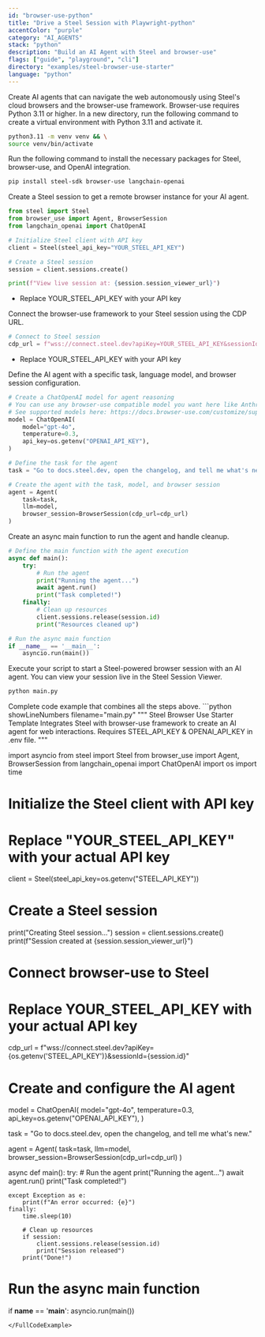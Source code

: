 ```yaml
---
id: "browser-use-python"
title: "Drive a Steel Session with Playwright-python"
accentColor: "purple"
category: "AI_AGENTS"
stack: "python"
description: "Build an AI Agent with Steel and browser-use"
flags: ["guide", "playground", "cli"]
directory: "examples/steel-browser-use-starter"
language: "python"
---
```


<Intro skipLink="#full-code-example">
  Create AI agents that can navigate the web autonomously using Steel's cloud browsers and the browser-use framework.
</Intro>

<Step number={1} title="Optional: Prepare your environment">
  Browser-use requires Python 3.11 or higher. In a new directory, run the following command to create a virtual environment with Python 3.11 and activate it.

  ```bash
  python3.11 -m venv venv && \
  source venv/bin/activate
  ```
</Step>

<Step number={2} title="Install Required Packages">
  Run the following command to install the necessary packages for Steel, browser-use, and OpenAI integration.

  ```bash
  pip install steel-sdk browser-use langchain-openai
  ```
</Step>

<Step number={3} title="Start a Steel Session">
  Create a Steel session to get a remote browser instance for your AI agent.

  ```python showLineNumbers filename="main.py" /YOUR_STEEL_API_KEY/#1
  from steel import Steel
  from browser_use import Agent, BrowserSession
  from langchain_openai import ChatOpenAI

  # Initialize Steel client with API key
  client = Steel(steel_api_key="YOUR_STEEL_API_KEY")

  # Create a Steel session
  session = client.sessions.create()

  print(f"View live session at: {session.session_viewer_url}")
  ```
  - Replace <HighlightRef id={1}>YOUR_STEEL_API_KEY</HighlightRef> with your API key
</Step>

<Step number={4} title="Define Your Browser and Browser Context">
  Connect the browser-use framework to your Steel session using the CDP URL.

  ```python showLineNumbers{13} filename="main.py" /YOUR_STEEL_API_KEY/#1
  # Connect to Steel session
  cdp_url = f"wss://connect.steel.dev?apiKey=YOUR_STEEL_API_KEY&sessionId={session.id}"
  ```
  - Replace <HighlightRef id={1}>YOUR_STEEL_API_KEY</HighlightRef> with your API key
</Step>

<Step number={5} title="Configure Your AI Agent">
  Define the AI agent with a specific task, language model, and browser session configuration.

  ```python showLineNumbers{16} filename="main.py"
  # Create a ChatOpenAI model for agent reasoning
  # You can use any browser-use compatible model you want here like Anthropic, Deepseek, Gemini, etc.
  # See supported models here: https://docs.browser-use.com/customize/supported-models
  model = ChatOpenAI(
      model="gpt-4o",
      temperature=0.3,
      api_key=os.getenv("OPENAI_API_KEY"),
  )

  # Define the task for the agent
  task = "Go to docs.steel.dev, open the changelog, and tell me what's new."

  # Create the agent with the task, model, and browser session
  agent = Agent(
      task=task,
      llm=model,
      browser_session=BrowserSession(cdp_url=cdp_url)
  )
  ```
</Step>

<Step number={6} title="Run the Agent">
  Create an async main function to run the agent and handle cleanup.

  ```python showLineNumbers{35} filename="main.py"
  # Define the main function with the agent execution
  async def main():
      try:
          # Run the agent
          print("Running the agent...")
          await agent.run()
          print("Task completed!")
      finally:
          # Clean up resources
          client.sessions.release(session.id)
          print("Resources cleaned up")

  # Run the async main function
  if __name__ == '__main__':
      asyncio.run(main())
  ```
</Step>

<Step number={7} title="Run Your Script">
  Execute your script to start a Steel-powered browser session with an AI agent. You can view your session live in the Steel Session Viewer.

  ```bash
  python main.py
  ```
</Step>

<FullCodeExample id="full-code-example" title="Full Example">
  Complete code example that combines all the steps above.
  ```python showLineNumbers filename="main.py"
  """
  Steel Browser Use Starter Template
  Integrates Steel with browser-use framework to create an AI agent for web interactions.
  Requires STEEL_API_KEY & OPENAI_API_KEY in .env file.
  """

  import asyncio
  from steel import Steel
  from browser_use import Agent, BrowserSession
  from langchain_openai import ChatOpenAI
  import os
  import time

  # Initialize the Steel client with API key
  # Replace "YOUR_STEEL_API_KEY" with your actual API key
  client = Steel(steel_api_key=os.getenv("STEEL_API_KEY"))

  # Create a Steel session
  print("Creating Steel session...")
  session = client.sessions.create()
  print(f"Session created at {session.session_viewer_url}")

  # Connect browser-use to Steel
  # Replace YOUR_STEEL_API_KEY with your actual API key
  cdp_url = f"wss://connect.steel.dev?apiKey={os.getenv('STEEL_API_KEY')}&sessionId={session.id}"

  # Create and configure the AI agent
  model = ChatOpenAI(
      model="gpt-4o",
      temperature=0.3,
      api_key=os.getenv("OPENAI_API_KEY"),
  )

  task = "Go to docs.steel.dev, open the changelog, and tell me what's new."

  agent = Agent(
      task=task,
      llm=model,
      browser_session=BrowserSession(cdp_url=cdp_url)
  )

  async def main():
    try:
        # Run the agent
        print("Running the agent...")
        await agent.run()
        print("Task completed!")
        
    except Exception as e:
        print(f"An error occurred: {e}")
    finally:
        time.sleep(10)
        
        # Clean up resources
        if session:
            client.sessions.release(session.id)
            print("Session released")
        print("Done!")

  # Run the async main function
  if __name__ == '__main__':
      asyncio.run(main())
  ```
</FullCodeExample>
